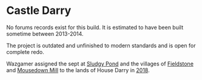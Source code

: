 
# Castle Darry

<ProjectDetails
  floatRight
  region="Riverlands"
  house="House Darry"
  type="Castle"
  status="Not Started"
  warp="/warp darry"
  projectLead="undefined"
  dateStarted="Invalid Date"
  dateCompleted="Invalid Date"
/>

No forums records exist for this build. It is estimated to have been built sometime between 2013-2014.

The project is outdated and unfinished to modern standards and is open for complete redo.

Wazgamer assigned the sept at [Sludgy Pond](https://awoiaf.westeros.org/index.php/Sludgy_Pond) and the villages of [Fieldstone](https://awoiaf.westeros.org/index.php/Fieldstone) and [Mousedown Mill](https://awoiaf.westeros.org/index.php/Mousedown_Mill) to the lands of House Darry in [2018](http://forum.westeroscraft.com/threads/discussion-of-re-organising-projects-for-list-of-projects-document.1186/post-5155).
